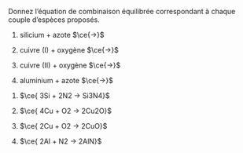 ::: {.Exercise data-latex=""}

Donnez l'équation de combinaison équilibrée correspondant à chaque couple d'espèces proposés.

1. silicium + azote $\ce{->}$

2. cuivre (I) + oxygène $\ce{->}$

3. cuivre (II) + oxygène $\ce{->}$

4. aluminium + azote $\ce{->}$

:::

::: {.Answer data-latex=""}

1. $\ce{ 3Si + 2N2 -> Si3N4}$

2. $\ce{ 4Cu + O2 -> 2Cu2O}$

3. $\ce{ 2Cu + O2 -> 2CuO}$

4. $\ce{ 2Al + N2 -> 2AlN}$

:::
